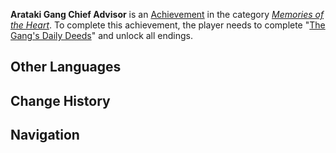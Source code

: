 {{Achievement Infobox
|id           = 84134
|order id     = 7200
|category     = Memories of the Heart
|description  = Complete "[[The Gang's Daily Deeds]]" and unlock all endings.
|requirements = 
|primogems    = 20
|tracking     = 
|quest        = The Gang's Daily Deeds
}}
'''Arataki Gang Chief Advisor''' is an [[Achievement]] in the category ''[[Memories of the Heart]]''. To complete this achievement, the player needs to complete "[[The Gang's Daily Deeds]]" and unlock all endings.
<!--
==Trivia==

==Video Guides==
{{EVT
|video1   = 
|caption1 = 
}}
-->
==Other Languages==
{{Other Languages|default_hidden=1
|en      = Arataki Gang Chief Advisor
|zhs     = 荒泷派首席顾问
|zhs_rm  = Huānglóng-pài Shǒuxí Gùwèn
|zht     = 荒瀧派首席顧問
|zht_rm  = Huānglóng-pài Shǒuxí Gùwèn
|ja      = 荒瀧派首席顧問
|ja_rm   = Arataki-ha Shuseki Komon
|ko      = 아라타키파 수석 고문
|ko_rm   = Aratakipa Suseok Gomun
|es      = Asesor/Asesora jefe de la Banda de Arataki
|fr      = Conseiller/Conseillère en chef du gang Arataki
|ru      = Главный советник/Главная советница банды Аратаки
|th      = หัวหน้าที่ปรึกษาแห่งแก๊ง Arataki
|th_rm   = 
|vi      = Cố Vấn Chính Của Bang Arataki
|de      = Hauptberater der Arataki-Bande
|id      = Penasihat Utama Geng Arataki
|pt      = Conselheiro/Conselheira-Chefe da Gangue Arataki
}}

==Change History==
{{Change History|2.7}}
<!--
==References==
{{Reflist}}
-->
==Navigation==
{{Achievement Navbox|Memories of the Heart}}